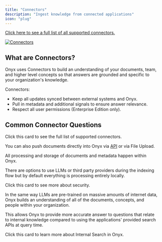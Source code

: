 ```yaml
---
title: "Connectors"
description: "Ingest knowledge from connected applications"
icon: "plug"
---
```

<Tip>[Click here to see a full list of all supported connectors.](https://docs.onyx.app/admin/connectors/official/confluence)</Tip>


<a href="https://docs.onyx.app/admin/connectors/overview">

  <img src="/assets/overview/core_features/connectors.png" alt="Connectors" noZoom/>

</a>

## What are Connectors?

Onyx uses Connectors to build an understanding of your documents, team,
and higher level concepts so that answers are grounded and specific to your organization's knowledge.

Connectors:
- Keep all updates synced between external systems and Onyx.
- Pull in metadata and additional signals to ensure answer relevance.
- Respect all user permissions (Enterprise Edition only).

## Common Connector Questions

<Card title="What are the supported connectors?" icon="list" href="/admin/connectors/overview#supported-connectors">
  Click this card to see the full list of supported connectors.

  You can also push documents directly into Onyx via [API](/developers/guides/index_files_ingestion_api)
  or via File Upload.
</Card>

<Card title="How do I ensure my data is secure?" icon="lock" href="/admin/connectors/overview#security">
  All processing and storage of documents and metadata happen within Onyx.

  There are options to use LLMs or third party providers during the indexing flow but by default everything is
  processing entirely locally.

  Click this card to see more about security.
</Card>

<Card title="Why are connectors/indexing important?" icon="circle-nodes" href="/overview/core_features/internal_search">
  In the same way LLMs are pre-trained on massive amounts of internet data,
  Onyx builds an understanding of all of the documents, concepts, and people within your organization.

  This allows Onyx to provide more accurate answer to questions that relate to internal knowledge compared to using the
  applications' provided search APIs at query time.

  Click this card to learn more about Internal Search in Onyx.
</Card>
